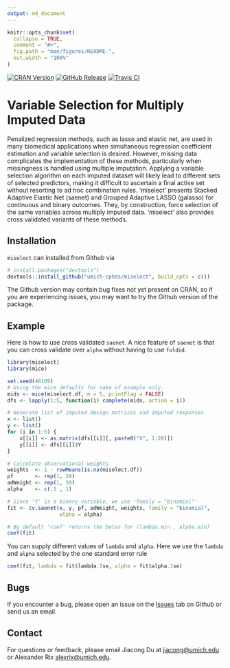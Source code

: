 ```yaml
---
output: md_document
---
```

```r
knitr::opts_chunk$set(
  collapse = TRUE,
  comment = "#>",
  fig.path = "man/figures/README-",
  out.width = "100%"
)

```

<!-- Badges -->
[![CRAN Version](https://img.shields.io/cran/v/miselect?style=flat-square&color=blue&label=CRAN)](https://cran.r-project.org/package=miselect)
[![GitHub Release](https://img.shields.io/github/v/release/umich-cphds/miselect?include_prereleases&label=Github&style=flat-square&color=blue)](https://github.com/umich-cphds/miselect)
[![Travis CI](https://img.shields.io/travis/umich-cphds/miselect?style=flat-square)](https://travis-ci.org/umich-cphds/mianet)

# Variable Selection for Multiply Imputed Data

Penalized regression methods, such as lasso and elastic net, are used in
many biomedical applications when simultaneous regression coefficient
estimation and variable selection is desired. However, missing data
complicates the implementation of these methods, particularly when
missingness is handled using multiple imputation. Applying a variable selection
algorithm on each imputed dataset will likely lead to different sets of selected
predictors, making it difficult to ascertain a final active set without
resorting to ad hoc combination rules. 'miselect' presents Stacked Adaptive
Elastic Net (saenet) and Grouped Adaptive LASSO (galasso) for continuous and
binary outcomes. They, by construction, force selection of the same variables
across multiply imputed data. 'miselect' also provides cross validated variants
of these methods.

## Installation

`miselect` can installed from Github via
```r
# install.packages("devtools")
devtools::install_github("umich-cphds/miselect", build_opts = c())
```
The Github version may contain bug fixes not yet present on CRAN,
so if you are experiencing issues, you may want to try the Github
version of the package.

## Example

Here is how to use cross validated `saenet`. A nice feature of `saenet`
is that you can cross validate over `alpha` without having to use `foldid`.

```r
library(miselect)
library(mice)

set.seed(48109)
# Using the mice defaults for sake of example only.
mids <- mice(miselect.df, m = 5, printFlag = FALSE)
dfs <- lapply(1:5, function(i) complete(mids, action = i))

# Generate list of imputed design matrices and imputed responses
x <- list()
y <- list()
for (i in 1:5) {
    x[[i]] <- as.matrix(dfs[[i]][, paste0("X", 1:20)])
    y[[i]] <- dfs[[i]]$Y
}

# Calculate observational weights
weights  <- 1 - rowMeans(is.na(miselect.df))
pf       <- rep(1, 20)
adWeight <- rep(1, 20)
alpha    <- c(.5 , 1)

# Since 'Y' is a binary variable, we use 'family = "binomial"'
fit <- cv.saenet(x, y, pf, adWeight, weights, family = "binomial",
                 alpha = alpha)

# By default 'coef' returns the betas for (lambda.min , alpha.min)
coef(fit)
```
You can supply different values of `lambda` and `alpha`. Here we use the
`lambda` and `alpha` selected by the one standard error rule
```r
coef(fit, lambda = fit$lambda.1se, alpha = fit$alpha.1se)
```
## Bugs
If you encounter a bug, please open an issue on the [Issues](https://github.com/umich-cphds/miselect/issues)
tab on Github or send us an email.

## Contact
For questions or feedback, please email Jiacong Du at
<jiacong@umich.edu> or Alexander Rix <alexrix@umich.edu>.

<!-- ## References -->
